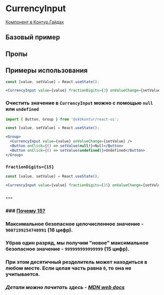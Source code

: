 
<Meta of={CurrencyInputStories} />

# CurrencyInput

[Компонент в Контур.Гайдах](https)

## Базовый пример
<Primary />

## Пропы
<Controls />

## Примеры использования

```jsx harmony
const [value, setValue] = React.useState();

<CurrencyInput value={value} fractionDigits={3} onValueChange={setValue} />
```

### Очистить значение в `CurrencyInput` можно с помощью `null` или `undefined`
```jsx harmony
import { Button, Group } from '@skbkontur/react-ui';

const [value, setValue] = React.useState();

<Group>
  <CurrencyInput value={value} onValueChange={setValue} />
  <Button onClick={() => setValue(null)}>Null</Button>
  <Button onClick={() => setValue(undefined)}>Undefined</Button>
</Group>
```

### `fractionDigits={15}`

```jsx harmony
const [value, setValue] = React.useState();

<CurrencyInput value={value} fractionDigits={15} onValueChange={setValue} />
```

### ---

### ### <a name="/CurrencyInput?id=why15" href="#/CurrencyInput?id=why15">Почему 15?</a>

### Максимальное безопасное целочисленное значение - `9007199254740991` (16 цифр).
### Убрав один разряд, мы получим "новое" максимальное безопасное значение - **`999999999999999` (15 цифр)**.

### При этом десятичный резделитель может находиться в любом месте. Если целая часть равна `0`, то она не учитывается.

### _Детали можно почитать здесь - <a href="https://developer.mozilla.org/ru/docs/Web/JavaScript/Reference/Global_Objects/Number/MAX_SAFE_INTEGER">MDN web docs</a>_
